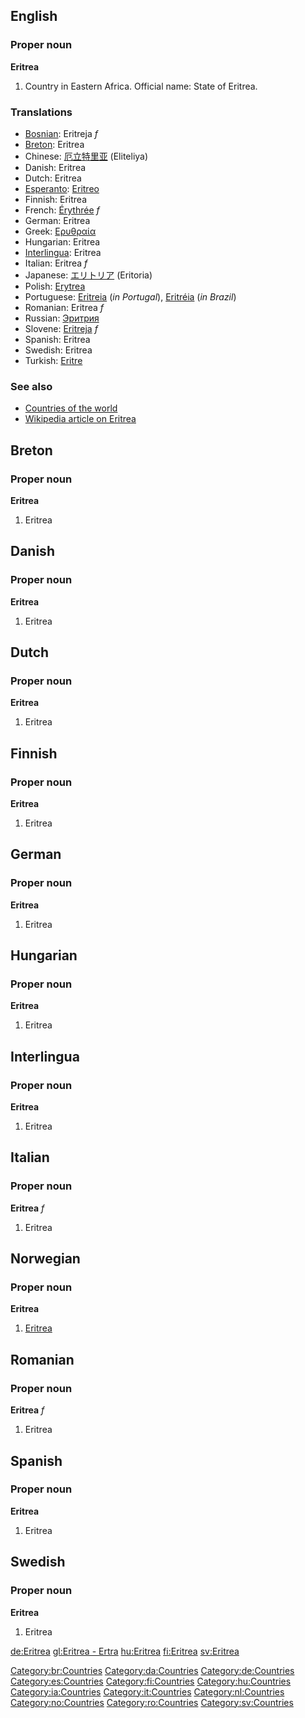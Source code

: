 ==English==
===Proper noun===
'''Eritrea'''

# Country in Eastern Africa. Official name: State of Eritrea.<!--encyclopedic info - does not belong in Wiktionary: Its capital city is [[Asmara]]. -->

===Translations===
*[[Bosnian]]: Eritreja ''f''
*[[Breton]]: Eritrea
*Chinese: [[厄立特里亚]] (Eliteliya)
*Danish: Eritrea
*Dutch: Eritrea
*[[Esperanto]]: [[Eritreo]]
*Finnish: Eritrea
*French: [[Érythrée]] ''f''
*German: Eritrea
*Greek: [[Ερυθραία]]
*Hungarian: Eritrea
*[[Interlingua]]: Eritrea
*Italian: Eritrea ''f''
*Japanese: [[エリトリア]] (Eritoria)
*Polish: [[Erytrea]]
*Portuguese: [[Eritreia]] (''in Portugal''), [[Eritréia]] (''in Brazil'')
*Romanian: Eritrea ''f''
*Russian: [[Эритрия]]
*Slovene: [[Eritreja]] ''f''
*Spanish: Eritrea
*Swedish: Eritrea
*Turkish: [[Eritre]]

===See also===
*[[Countries of the world]]
*[[w:Eritrea|Wikipedia article on Eritrea]]

==Breton==
===Proper noun===
'''Eritrea'''
#Eritrea

==Danish==
===Proper noun===
'''Eritrea'''
#Eritrea

==Dutch==
===Proper noun===
'''Eritrea'''
#Eritrea

==Finnish==
===Proper noun===
'''Eritrea'''
#Eritrea

==German==
===Proper noun===
'''Eritrea'''
#Eritrea

==Hungarian==
===Proper noun===
'''Eritrea'''
#Eritrea

==Interlingua==
===Proper noun===
'''Eritrea'''
#Eritrea

==Italian==
===Proper noun===
'''Eritrea''' ''f''
#Eritrea

==Norwegian==
===Proper noun===
'''Eritrea'''
#[[#English|Eritrea]]

==Romanian==
===Proper noun===
'''Eritrea''' ''f''
#Eritrea

==Spanish==
===Proper noun===
'''Eritrea'''
#Eritrea

==Swedish==
===Proper noun===
'''Eritrea'''
#Eritrea

[[Category:br:Countries]]
[[Category:da:Countries]]
[[Category:de:Countries]]
[[Category:es:Countries]]
[[Category:fi:Countries]]
[[Category:hu:Countries]]
[[Category:ia:Countries]]
[[Category:it:Countries]]
[[Category:nl:Countries]]
[[Category:no:Countries]]
[[Category:ro:Countries]]
[[Category:sv:Countries]]

[[de:Eritrea]]
[[gl:Eritrea - Ertra]]
[[hu:Eritrea]]
[[fi:Eritrea]]
[[sv:Eritrea]]